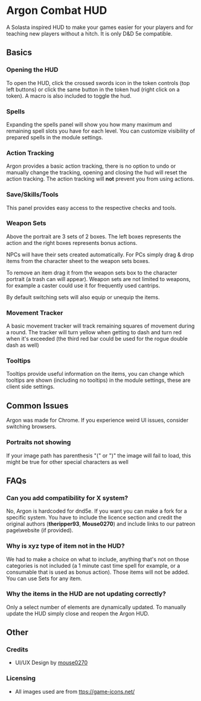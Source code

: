 
# Argon Combat HUD

<ModuleInfo/>

<ImageButBetter
  src='/images/Argon/Argon_main_hud.png'
  alt='Argon Main HUD'
  width={2000}
  height={2000}
  className={styles.wikiimagesmall}
/>

A Solasta
inspired HUD to make your games easier for your players and for teaching
new players without a hitch. It is only D&D 5e compatible.

## Basics

### Opening the HUD

<ImageButBetter
  src='/images/Argon/Hudspells.png'
  alt='The Spells HUD'
  width={2000}
  height={2000}
  className={styles.wikiimagesmall}
/>
To open the HUD, click the
crossed swords icon in the token controls (top left buttons) or click
the same button in the token hud (right click on a token). A macro is
also included to toggle the hud.

### Spells

Expanding the spells panel will show you how many maximum and remaining
spell slots you have for each level. You can customize visibility of
prepared spells in the module settings.
<ImageButBetter
  src='/images/Argon/Argonactiontracking.png'
  alt='Action Tracking'
  width={2000}
  height={2000}
  className={styles.wikiimagesmall}
/>

### Action Tracking

Argon provides a basic action tracking, there is no option to undo or
manually change the tracking, opening and closing the hud will reset the
action tracking. The action tracking will **not** prevent you from using
actions.

### Save/Skills/Tools

<ImageButBetter
  src='/images/Argon/Weapon_Sets.png'
  alt='A screenshot of the weapon sets menu'
  width={2000}
  height={2000}
  className={styles.wikiimagesmall}
/>

This panel provides easy access to the respective checks and tools.

### Weapon Sets

Above the portrait are 3 sets of 2 boxes. The left boxes represents the
action and the right boxes represents bonus actions.

NPCs will have their sets created automatically. For PCs simply drag &
drop items from the character sheet to the weapon sets boxes.

<ImageButBetter
  src='/images/Argon/Saveskilltoolshud.png'
  alt='Saves/Skills/Tools Panel'
  width={2000}
  height={2000}
  className={styles.wikiimagesmall}
/>
To remove an item drag it from the weapon sets box to the character
portrait (a trash can will appear). Weapon sets are not limited to
weapons, for example a caster could use it for frequently used cantrips.

By default switching sets will also equip or unequip the items.

### Movement Tracker

A basic movement tracker will track remaining squares of movement during
<ImageButBetter
  src='/images/Argon/Argontooltips.png'
  alt='Tooltips'
  width={2000}
  height={2000}
  className={styles.wikiimagesmall}
/>
a round. The tracker will turn yellow when getting to dash and turn red
when it's exceeded (the third red bar could be used for the rogue double
dash as well)

### Tooltips

Tooltips provide useful information on the items, you can change which
tooltips are shown (including no tooltips) in the module settings, these
are client side settings.

## Common Issues

Argon was made
for Chrome. If you experience weird UI issues, consider switching
browsers.

### Portraits not showing

If your image path has parenthesis "(" or ")" the image will fail to
load, this might be true for other special characters as well

## FAQs

### Can you add compatibility for X system?

No, Argon is hardcoded for dnd5e. If you want you can make a fork for a
specific system. You have to include the licence section and credit the
original authors (**theripper93**, **Mouse0270**) and include links to our
patreon page\website (if provided).

### Why is xyz type of item not in the HUD?

We had to make a choice on what to include, anything that's not on those
categories is not included (a 1 minute cast time spell for example, or a
consumable that is used as bonus action). Those items will not be added.
You can use Sets for any item.

### Why the items in the HUD are not updating correctly?

Only a select number of elements are dynamically updated. To manually
update the HUD simply close and reopen the Argon HUD.

## Other

### Credits

- UI/UX Design by [mouse0270](https://github.com/mouse0270)

### Licensing

- All images used are from
[ttps://game-icons.net/](https://game-icons.net/)
